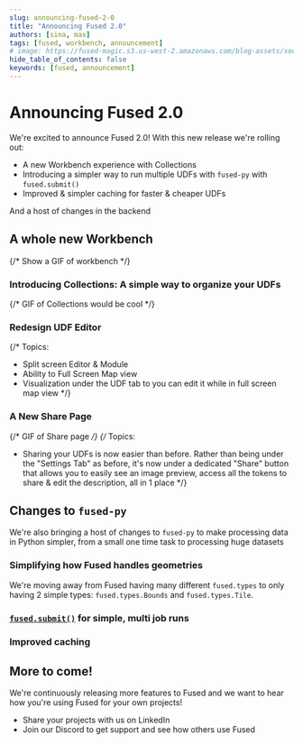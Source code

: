```yaml
---
slug: announcing-fused-2-0
title: "Announcing Fused 2.0"
authors: [sina, max]
tags: [fused, workbench, announcement]
# image: https://fused-magic.s3.us-west-2.amazonaws.com/blog-assets/social_jennings2.png
hide_table_of_contents: false
keywords: [fused, announcement]
---
```


# Announcing Fused 2.0

We're excited to announce Fused 2.0! With this new release we're rolling out:

- A new Workbench experience with Collections
- Introducing a simpler way to run multiple UDFs with `fused-py` with `fused.submit()`
- Improved & simpler caching for faster & cheaper UDFs

And a host of changes in the backend

## A whole new Workbench

{/* Show a GIF of workbench */}

### Introducing Collections: A simple way to organize your UDFs

{/* GIF of Collections would be cool */}

### Redesign UDF Editor

{/* 
Topics:
- Split screen Editor & Module 
- Ability to Full Screen Map view
- Visualization under the UDF tab to you can edit it while in full screen map view
 */}

### A New Share Page

{/* GIF of Share page */}
{/* 
Topics:
- Sharing your UDFs is now easier than before. Rather than being under the "Settings Tab" as before, it's now under a dedicated "Share" button that allows you to easily see an image preview, access all the tokens to share & edit the description, all in 1 place
 */}

## Changes to `fused-py`

We're also bringing a host of changes to `fused-py` to make processing data in Python simpler, from a small one time task to processing huge datasets

### Simplifying how Fused handles geometries

We're moving away from Fused having many different `fused.types` to only having 2 simple types: `fused.types.Bounds` and `fused.types.Tile`. 

### [`fused.submit()`](/core-concepts/run-udfs/run-small-udfs/#running-multiple-jobs-in-parallel) for simple, multi job runs

### Improved caching

## More to come!

We're continuously releasing more features to Fused and we want to hear how you're using Fused for your own projects!
- Share your projects with us on LinkedIn
- Join our Discord to get support and see how others use Fused


